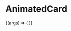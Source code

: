 

<Meta title="AnimatedCard" component={AnimatedCard} />

# AnimatedCard

<Preview>
  <Story
    name="Basic"
    args={{
      image:
        'https://images.unsplash.com/photo-1500530855697-b586d89ba3ee?ixlib=rb-1.2.1&ixid=eyJhcHBfaWQiOjEyMDd9&auto=format&fit=crop&w=700&h=400',
    }}
  >
    {(args) => (
      <AnimatedCard>
        <AnimatedImage {...args} />
      </AnimatedCard>
    )}
  </Story>
</Preview>

<Props story="Basic" />
